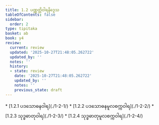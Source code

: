```yaml
---
title: 1.2 ပဏ္ဏတ္တိဝါရနိဒ္ဒေသ
tableOfContents: false
sidebar:
  order: 2
type: tipitaka
basket: ab
book: y4
review:
  current: review
  updated: '2025-10-27T21:48:05.262722'
  updated_by: ''
  notes: ''
  history:
  - state: review
    date: '2025-10-27T21:48:05.262722'
    updated_by: ''
    notes: ''
    previous_state: draft
---
```



<ReviewStatus review={frontmatter.review} showDetails={true} />

<HypothesisAnnotation frontmatter={frontmatter} />

<DynamicBreadcrumb />



<TableOfContents book="y4" section="1.2">
* [1.2.1 ပဒသောဓနဝါရ](./1-2-1/)
* [1.2.2 ပဒသောဓနမူလစက္ကဝါရ](./1-2-2/)
* [1.2.3 သုဒ္ဓဓာတုဝါရ](./1-2-3/)
* [1.2.4 သုဒ္ဓဓာတုမူလစက္ကဝါရ](./1-2-4/)
</TableOfContents>